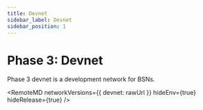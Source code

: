```yaml
---
title: Devnet
sidebar_label: Devnet
sidebar_position: 1
---
```


# Phase 3: Devnet

Phase 3 devnet is a development network for BSNs.



<RemoteMD
  networkVersions={{
    devnet: rawUrl
  }}
  hideEnv={true}
  hideRelease={true}
/>
